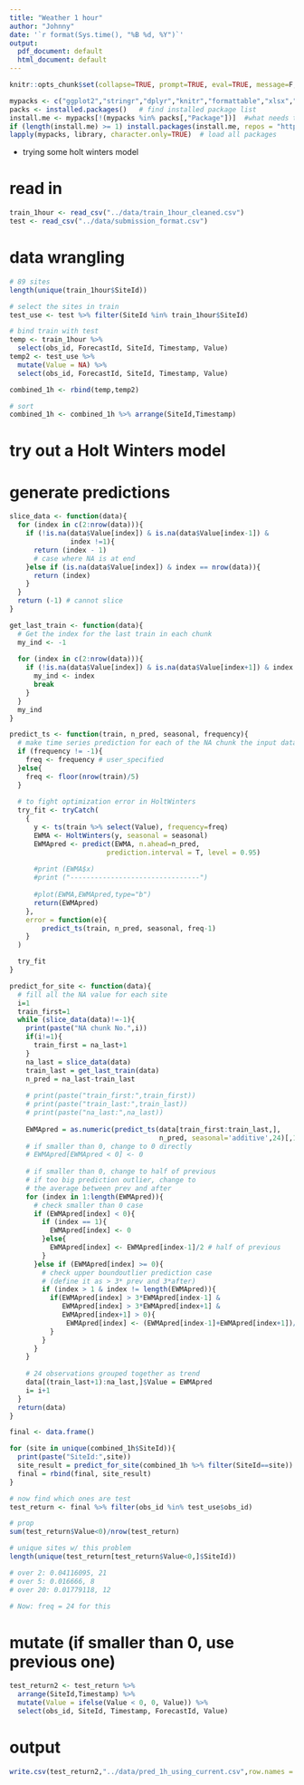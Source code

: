 ```yaml
---
title: "Weather 1 hour"
author: "Johnny"
date: '`r format(Sys.time(), "%B %d, %Y")`'
output:
  pdf_document: default
  html_document: default
---
```


```r
knitr::opts_chunk$set(collapse=TRUE, prompt=TRUE, eval=TRUE, message=F, include=T,comment=NULL,fig.width = 8, warning = FALSE, fig.height = 8,tidy.opts=list(width.cutoff=50),tidy=TRUE,cache = TRUE)
```

```r
mypacks <- c("ggplot2","stringr","dplyr","knitr","formattable","xlsx","boot","readr","lubridate")  # what packages are needed?
packs <- installed.packages()   # find installed package list
install.me <- mypacks[!(mypacks %in% packs[,"Package"])]  #what needs to be installed?
if (length(install.me) >= 1) install.packages(install.me, repos = "http://cran.us.r-project.org")   # install (if needed)
lapply(mypacks, library, character.only=TRUE)  # load all packages
```

- trying some holt winters model

# read in
```r
train_1hour <- read_csv("../data/train_1hour_cleaned.csv")
test <- read_csv("../data/submission_format.csv")
```

# data wrangling
```r
# 89 sites 
length(unique(train_1hour$SiteId))

# select the sites in train
test_use <- test %>% filter(SiteId %in% train_1hour$SiteId)

# bind train with test
temp <- train_1hour %>% 
  select(obs_id, ForecastId, SiteId, Timestamp, Value)
temp2 <- test_use %>% 
  mutate(Value = NA) %>%
  select(obs_id, ForecastId, SiteId, Timestamp, Value)

combined_1h <- rbind(temp,temp2)

# sort
combined_1h <- combined_1h %>% arrange(SiteId,Timestamp)
```

# try out a Holt Winters model

# generate predictions
```r
slice_data <- function(data){
  for (index in c(2:nrow(data))){
    if (!is.na(data$Value[index]) & is.na(data$Value[index-1]) & 
               index !=1){
      return (index - 1)
      # case where NA is at end
    }else if (is.na(data$Value[index]) & index == nrow(data)){
      return (index)
    }
  }
  return (-1) # cannot slice
}

get_last_train <- function(data){
  # Get the index for the last train in each chunk
  my_ind <- -1
  
  for (index in c(2:nrow(data))){
    if (!is.na(data$Value[index]) & is.na(data$Value[index+1]) & index !=1){
      my_ind <- index
      break
    }
  }
  my_ind
}
```

```r
predict_ts <- function(train, n_pred, seasonal, frequency){
  # make time series prediction for each of the NA chunk the input data
  if (frequency != -1){
    freq <- frequency # user_specified
  }else{
    freq <- floor(nrow(train)/5)
  }
  
  # to fight optimization error in HoltWinters
  try_fit <- tryCatch(
    {
      y <- ts(train %>% select(Value), frequency=freq)
      EWMA <- HoltWinters(y, seasonal = seasonal) 
      EWMApred <- predict(EWMA, n.ahead=n_pred, 
                        prediction.interval = T, level = 0.95)
      
      #print (EWMA$x)
      #print ("--------------------------------")
      
      #plot(EWMA,EWMApred,type="b")
      return(EWMApred)
    },
    error = function(e){
        predict_ts(train, n_pred, seasonal, freq-1)
    }
  )

  try_fit
}
```

```r
predict_for_site <- function(data){
  # fill all the NA value for each site
  i=1
  train_first=1
  while (slice_data(data)!=-1){
    print(paste("NA chunk No.",i))
    if(i!=1){
      train_first = na_last+1
    }
    na_last = slice_data(data)
    train_last = get_last_train(data)
    n_pred = na_last-train_last
    
    # print(paste("train_first:",train_first))
    # print(paste("train_last:",train_last))
    # print(paste("na_last:",na_last))
    
    EWMApred = as.numeric(predict_ts(data[train_first:train_last,], 
                                     n_pred, seasonal='additive',24)[,1])
    # if smaller than 0, change to 0 directly
    # EWMApred[EWMApred < 0] <- 0
    
    # if smaller than 0, change to half of previous
    # if too big prediction outlier, change to 
    # the average between prev and after
    for (index in 1:length(EWMApred)){
      # check smaller than 0 case
      if (EWMApred[index] < 0){
        if (index == 1){
          EWMApred[index] <- 0
        }else{
          EWMApred[index] <- EWMApred[index-1]/2 # half of previous
        }
      }else if (EWMApred[index] >= 0){
        # check upper boundoutlier prediction case 
        # (define it as > 3* prev and 3*after)
        if (index > 1 & index != length(EWMApred)){
          if(EWMApred[index] > 3*EWMApred[index-1] &
             EWMApred[index] > 3*EWMApred[index+1] &
             EWMApred[index+1] > 0){
              EWMApred[index] <- (EWMApred[index-1]+EWMApred[index+1])/2
          } 
        }        
      }
    }
    
    # 24 observations grouped together as trend
    data[(train_last+1):na_last,]$Value = EWMApred
    i= i+1
  }
  return(data)
}
```

```r
final <- data.frame()

for (site in unique(combined_1h$SiteId)){
  print(paste("SiteId:",site))
  site_result = predict_for_site(combined_1h %>% filter(SiteId==site))
  final = rbind(final, site_result)
}

# now find which ones are test
test_return <- final %>% filter(obs_id %in% test_use$obs_id)

# prop
sum(test_return$Value<0)/nrow(test_return)

# unique sites w/ this problem
length(unique(test_return[test_return$Value<0,]$SiteId))

# over 2: 0.04116095, 21
# over 5: 0.016666, 8
# over 20: 0.01779118, 12

# Now: freq = 24 for this
```

# mutate (if smaller than 0, use previous one)
```r
test_return2 <- test_return %>%
  arrange(SiteId,Timestamp) %>%
  mutate(Value = ifelse(Value < 0, 0, Value)) %>%
  select(obs_id, SiteId, Timestamp, ForecastId, Value)
```

# output
```r
write.csv(test_return2,"../data/pred_1h_using_current.csv",row.names = FALSE)
```
